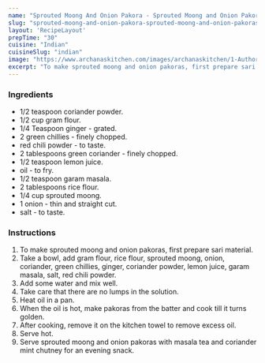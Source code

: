 ---
name: "Sprouted Moong And Onion Pakora - Sprouted Moong and Onion Pakoras Recipe"
slug: "sprouted-moong-and-onion-pakora-sprouted-moong-and-onion-pakoras-recipe"
layout: 'RecipeLayout'
prepTime: "30"
cuisine: "Indian"
cuisineSlug: "indian"
image: "https://www.archanaskitchen.com/images/archanaskitchen/1-Author/aarti/Sprouted_Moong_and_Onion_Fritters_Recipe.jpg"
excerpt: "To make sprouted moong and onion pakoras, first prepare sari material"
---

### Ingredients

-  1/2 teaspoon coriander powder.
- 1/2 cup gram flour.
-  1/4 Teaspoon ginger - grated.
-  2 green chillies - finely chopped.
-  red chili powder - to taste.
-  2 tablespoons green coriander - finely chopped.
-  1/2 teaspoon lemon juice.
-  oil - to fry.
-  1/2 teaspoon garam masala.
-  2 tablespoons rice flour.
-  1/4 cup sprouted moong.
-  1 onion - thin and straight cut.
-  salt - to taste.

### Instructions

1. To make sprouted moong and onion pakoras, first prepare sari material.
1. Take a bowl, add gram flour, rice flour, sprouted moong, onion, coriander, green chillies, ginger, coriander powder, lemon juice, garam masala, salt, red chili powder.
1. Add some water and mix well.
1. Take care that there are no lumps in the solution.
1. Heat oil in a pan.
1. When the oil is hot, make pakoras from the batter and cook till it turns golden.
1. After cooking, remove it on the kitchen towel to remove excess oil.
1. Serve hot.
1. Serve sprouted moong and onion pakoras with masala tea and coriander mint chutney for an evening snack.

